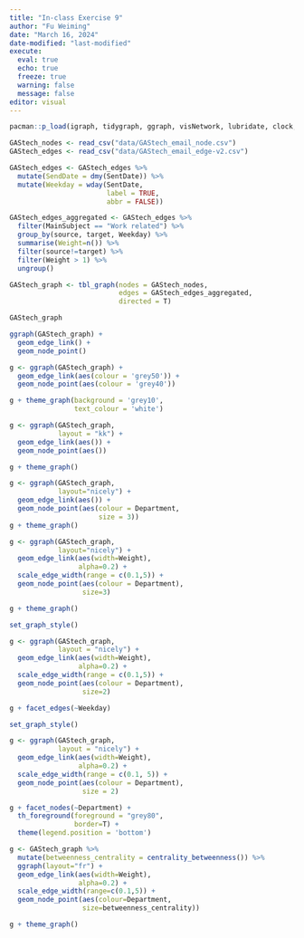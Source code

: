 ```yaml
---
title: "In-class Exercise 9"
author: "Fu Weiming"
date: "March 16, 2024"
date-modified: "last-modified"
execute:
  eval: true
  echo: true
  freeze: true
  warning: false
  message: false
editor: visual
---
```


```r
pacman::p_load(igraph, tidygraph, ggraph, visNetwork, lubridate, clock, tidyverse, graphlayouts)
```

```r
GAStech_nodes <- read_csv("data/GAStech_email_node.csv")
GAStech_edges <- read_csv("data/GAStech_email_edge-v2.csv")
```

```r
GAStech_edges <- GAStech_edges %>% 
  mutate(SendDate = dmy(SentDate)) %>% 
  mutate(Weekday = wday(SentDate,
                        label = TRUE,
                        abbr = FALSE))
```

```r
GAStech_edges_aggregated <- GAStech_edges %>% 
  filter(MainSubject == "Work related") %>% 
  group_by(source, target, Weekday) %>% 
  summarise(Weight=n()) %>% 
  filter(source!=target) %>% 
  filter(Weight > 1) %>% 
  ungroup()
```

```r
GAStech_graph <- tbl_graph(nodes = GAStech_nodes,
                           edges = GAStech_edges_aggregated,
                           directed = T)
```

```r
GAStech_graph
```

```r
ggraph(GAStech_graph) +
  geom_edge_link() +
  geom_node_point()
```

```r
g <- ggraph(GAStech_graph) + 
  geom_edge_link(aes(colour = 'grey50')) +
  geom_node_point(aes(colour = 'grey40'))

g + theme_graph(background = 'grey10',
                text_colour = 'white')
```

```r
g <- ggraph(GAStech_graph, 
            layout = "kk") +
  geom_edge_link(aes()) +
  geom_node_point(aes())

g + theme_graph()
```

```r
g <- ggraph(GAStech_graph,
            layout="nicely") +
  geom_edge_link(aes()) +
  geom_node_point(aes(colour = Department,
                      size = 3))
g + theme_graph()
```

```r
g <- ggraph(GAStech_graph,
            layout="nicely") +
  geom_edge_link(aes(width=Weight),
                 alpha=0.2) +
  scale_edge_width(range = c(0.1,5)) +
  geom_node_point(aes(colour = Department),
                  size=3)

g + theme_graph()
```

```r
set_graph_style()

g <- ggraph(GAStech_graph,
            layout = "nicely") +
  geom_edge_link(aes(width=Weight),
                 alpha=0.2) +
  scale_edge_width(range = c(0.1,5)) +
  geom_node_point(aes(colour = Department),
                  size=2)

g + facet_edges(~Weekday)
```

```r
set_graph_style()

g <- ggraph(GAStech_graph, 
            layout = "nicely") + 
  geom_edge_link(aes(width=Weight), 
                 alpha=0.2) +
  scale_edge_width(range = c(0.1, 5)) +
  geom_node_point(aes(colour = Department), 
                  size = 2)

g + facet_nodes(~Department) +
  th_foreground(foreground = "grey80",
                border=T) +
  theme(legend.position = 'bottom')
```

```r
g <- GAStech_graph %>% 
  mutate(betweenness_centrality = centrality_betweenness()) %>% 
  ggraph(layout="fr") +
  geom_edge_link(aes(width=Weight),
                 alpha=0.2) +
  scale_edge_width(range=c(0.1,5)) +
  geom_node_point(aes(colour=Department,
                  size=betweenness_centrality))

g + theme_graph()
```
